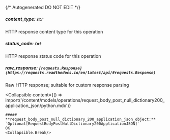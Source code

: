{/* Autogenerated DO NOT EDIT  */}

##### **content_type:** `str`
HTTP response content type for this operation

##### **status_code:** `int`
HTTP response status code for this operation

##### **raw_response:** `[requests.Response](https://requests.readthedocs.io/en/latest/api/#requests.Response)`
Raw HTTP response; suitable for custom response parsing

<Collapsible
    content={() => import('/content/models/operations/request_body_post_null_dictionary200_application_json/python.mdx')}
>
    ##### **request_body_post_null_dictionary_200_application_json_object:** `Optional[RequestBodyPostNullDictionary200ApplicationJSON]`
    OK
    <Collapsible.Break/>
</Collapsible>

